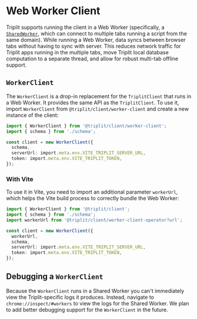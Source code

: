 # Web Worker Client

Triplit supports running the client in a Web Worker (specifically, a [`SharedWorker`](https://developer.mozilla.org/en-US/docs/Web/API/SharedWorker), which can connect to multiple tabs running a script from the same domain). While running a Web Worker, data syncs between browser tabs without having to sync with server. This reduces network traffic for Triplit apps running in the multiple tabs, move Triplit local database computation to a separate thread, and allow for robust multi-tab offline support.

## `WorkerClient`

The `WorkerClient` is a drop-in replacement for the `TriplitClient` that runs in a Web Worker. It provides the same API as the `TriplitClient`. To use it, import `WorkerClient` from `@triplit/client/worker-client` and create a new instance of the client:

```ts copy
import { WorkerClient } from '@triplit/client/worker-client';
import { schema } from './schema';

const client = new WorkerClient({
  schema,
  serverUrl: import.meta.env.VITE_TRIPLIT_SERVER_URL,
  token: import.meta.env.VITE_TRIPLIT_TOKEN,
});
```

### With Vite

To use it in Vite, you need to import an additional parameter `workerUrl`, which helps the Vite build process to correctly bundle the Web Worker:

```ts {3,6} copy
import { WorkerClient } from '@triplit/client';
import { schema } from './schema';
import workerUrl from '@triplit/client/worker-client-operator?url';

const client = new WorkerClient({
  workerUrl,
  schema,
  serverUrl: import.meta.env.VITE_TRIPLIT_SERVER_URL,
  token: import.meta.env.VITE_TRIPLIT_TOKEN,
});
```

## Debugging a `WorkerClient`

Because the `WorkerClient` runs in a Shared Worker you can't immediately view the Triplit-specific logs it produces. Instead, navigate to `chrome://inspect/#workers` to view the logs for the Shared Worker. We plan to add better debugging support for the `WorkerClient` in the future.
